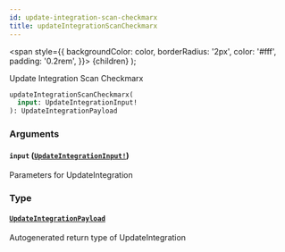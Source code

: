 ```yaml
---
id: update-integration-scan-checkmarx
title: updateIntegrationScanCheckmarx
---
```


<span
style={{
      backgroundColor: color,
      borderRadius: '2px',
      color: '#fff',
      padding: '0.2rem',
    }}>
{children}
</span>
);

Update Integration Scan Checkmarx

```graphql
updateIntegrationScanCheckmarx(
  input: UpdateIntegrationInput!
): UpdateIntegrationPayload

```

### Arguments

#### `input` ([`UpdateIntegrationInput!`](/api/inputs/update-integration-input))

Parameters for UpdateIntegration

### Type

#### [`UpdateIntegrationPayload`](/api/objects/update-integration-payload)

Autogenerated return type of UpdateIntegration
